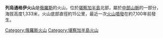 {{unreferenced|time=2013-04-16T02:33:17+00:00}}
'''列烏通格伊火山'''是[[俄羅斯|俄羅斯]]的火山，位於[[堪察加半島|堪察加半島]]北部，屬於[[中部山脈|中部山脈]]的一部分，海拔高度1,333米，火山底部直徑約15公里，最近一次[[火山噴發|火山噴發]]在約7,100年前發生。

[[Category:俄羅斯火山|Category:俄羅斯火山]]
[[Category:堪察加半島火山|Category:堪察加半島火山]]
{{Russia-geo-stub}}